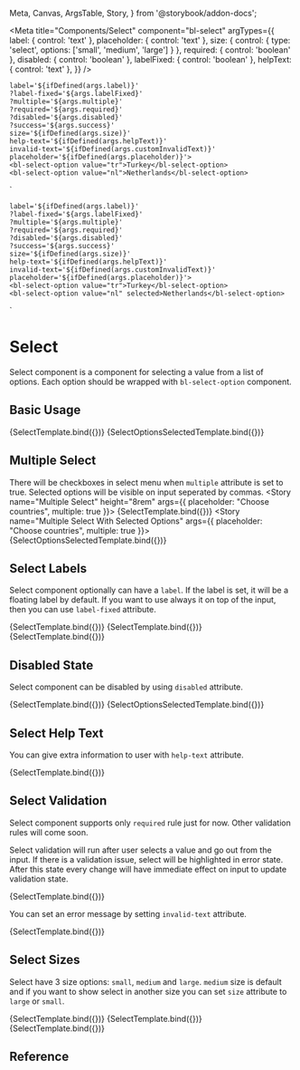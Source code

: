   Meta,
  Canvas,
  ArgsTable,
  Story,
} from '@storybook/addon-docs';

<Meta
  title="Components/Select"
  component="bl-select"
  argTypes={{
    label: {
      control: 'text'
    },
    placeholder: {
      control: 'text'
    },
    size: {
      control: {
        type: 'select',
        options: ['small', 'medium', 'large']
      }
    },
    required: {
      control: 'boolean'
    },
    disabled: {
      control: 'boolean'
    },
    labelFixed: {
      control: 'boolean'
    },
    helpText: {
      control: 'text'
    },
  }}
/>

    label='${ifDefined(args.label)}'
    ?label-fixed='${args.labelFixed}'
    ?multiple='${args.multiple}'
    ?required='${args.required}'
    ?disabled='${args.disabled}'
    ?success='${args.success}'
    size='${ifDefined(args.size)}'
    help-text='${ifDefined(args.helpText)}'
    invalid-text='${ifDefined(args.customInvalidText)}'
    placeholder='${ifDefined(args.placeholder)}'>
    <bl-select-option value="tr">Turkey</bl-select-option>
    <bl-select-option value="nl">Netherlands</bl-select-option>
</bl-select>`

    label='${ifDefined(args.label)}'
    ?label-fixed='${args.labelFixed}'
    ?multiple='${args.multiple}'
    ?required='${args.required}'
    ?disabled='${args.disabled}'
    ?success='${args.success}'
    size='${ifDefined(args.size)}'
    help-text='${ifDefined(args.helpText)}'
    invalid-text='${ifDefined(args.customInvalidText)}'
    placeholder='${ifDefined(args.placeholder)}'>
    <bl-select-option value="tr">Turkey</bl-select-option>
    <bl-select-option value="nl" selected>Netherlands</bl-select-option>
</bl-select>`

# Select
Select component is a component for selecting a value from a list of options.
Each option should be wrapped with `bl-select-option` component.

## Basic Usage
<Canvas>
  <Story name="Basic Usage" height="8rem" args={{ placeholder: "Choose country" }}>
    {SelectTemplate.bind({})}
  </Story>
  <Story name="Select With Selected Option" args={{ placeholder: "Choose country"  }}>
    {SelectOptionsSelectedTemplate.bind({})}
  </Story>
</Canvas>

## Multiple Select
There will be checkboxes in select menu when `multiple` attribute is set to true.
Selected options will be visible on input seperated by commas.
<Canvas>
  <Story name="Multiple Select" height="8rem" args={{ placeholder: "Choose countries", multiple: true }}>
    {SelectTemplate.bind({})}
  </Story>
  <Story name="Multiple Select With Selected Options" args={{ placeholder: "Choose countries", multiple: true  }}>
    {SelectOptionsSelectedTemplate.bind({})}
  </Story>
</Canvas>

## Select Labels

Select component optionally can have a `label`.
If the label is set, it will be a floating label by default.
If you want to use always it on top of the input, then you can use `label-fixed` attribute.

<Canvas isColumn>
  <Story name="Select With Label" args={{ label: "Country" }}>
    {SelectTemplate.bind({})}
  </Story>
  <Story name="Select With Fixed Label" args={{ label: "Country", placeholder:"Choose country", labelFixed: true }}>
    {SelectTemplate.bind({})}
  </Story>
  <Story name="Select Without Label" args={{ placeholder: "Choose country" }}>
    {SelectTemplate.bind({})}
  </Story>
</Canvas>

## Disabled State

Select component can be disabled by using `disabled` attribute.

<Canvas>
  <Story name="Disabled Select" args={{ placeholder: "Choose country", disabled: true }}>
    {SelectTemplate.bind({})}
  </Story>
  <Story name="Disabled Select with Selected Option" args={{ placeholder: "Choose country", disabled: true }}>
    {SelectOptionsSelectedTemplate.bind({})}
  </Story>
</Canvas>

## Select Help Text

You can give extra information to user with `help-text` attribute.

<Canvas>
  <Story name="Select Help Text" height="8rem" args={{ helpText: 'You should select your country' }}>
    {SelectTemplate.bind({})}
  </Story>
</Canvas>

## Select Validation

Select component supports only `required` rule just for now. Other validation rules will come soon.

Select validation will run after user selects a value and go out from the input. If there is a validation issue, select will be highlighted in error state. After this state every change will have immediate effect on input to update validation state.

<Canvas>
  <Story name="Validation with Select" height="8rem" args={{ label: 'Choose country', required: true }}>
    {SelectTemplate.bind({})}
  </Story>
</Canvas>

You can set an error message by setting `invalid-text` attribute.

<Canvas>
  <Story name="Custom Error Message"
         height="8rem"
         args={{ label: 'Choose country', required: true, customInvalidText: 'This field is mandatory' }}
  >
    {SelectTemplate.bind({})}
  </Story>
</Canvas>

## Select Sizes

Select have 3 size options: `small`, `medium` and `large`. `medium` size is default and if you want to show select in another size you can set `size` attribute to `large` or `small`.

<Canvas>
  <Story name="Small Select" height="8rem" args={{ label: 'Choose country', size: 'small' }}>
    {SelectTemplate.bind({})}
  </Story>
  <Story name="Medium Select" args={{ label: 'Choose country' }}>
    {SelectTemplate.bind({})}
  </Story>
  <Story name="Large Select" args={{ label: 'Choose country', size: 'large' }}>
    {SelectTemplate.bind({})}
  </Story>
</Canvas>

## Reference

<ArgsTable of="bl-select" />
